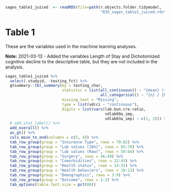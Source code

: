 
```r
sages_table1_juiced  <- readRDS(file=path(r.objects.folder.tidymodel,
                                          "035_sages_table1_juiced.rds"))


```

# Table 1

These are the variables used in the machine learning analyses.

**Note:** 2021-03-13 - Added the variables Length of Stay and Dichotomized cognitive decline to the descriptive table, but they are not included in the analysis. 
```r

sages_table1_juiced %>%
  select(-studyid, -testing_fct) %>%
  gtsummary::tbl_summary(by = testing_char,
                         statistic = list(all_continuous() ~ "{mean} ({sd})", 
                                          all_categorical() ~ "{n} / {N} ({p}%)"),
                         missing_text = "Missing",
                         type = list(vdcci ~ "continuous"),
                         digits = list(vars(lab.bun.cre.ratio, 
                                            vdlab09a_imp, 
                                            vdlab03a_imp) ~ c(1, 2))) %>%
  # add_stat_label() %>%
  add_overall() %>%
  as_gt() %>%
  cols_move_to_end(columns = c(5, 4)) %>%
  tab_row_group(group = "Insurance Type", rows = 79:82) %>%
  tab_row_group(group = "Lab values (10%)", rows = 65:78) %>%
  tab_row_group(group = "Lab values (Raw)", rows = 50:64) %>%
  tab_row_group(group = "Surgery", rows = 46:49) %>%
  tab_row_group(group = "Comorbidities", rows = 32:45) %>%
  tab_row_group(group = "Health status", rows = 14:31) %>%
  tab_row_group(group = "Health behaviors", rows = 10:13) %>%
  tab_row_group(group = "Demographics", rows = 3:9) %>%
  tab_row_group(group = "Outcome", rows = 1:2) %>%
  tab_options(table.font.size = pct(80))
  


```

